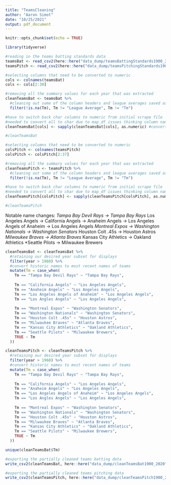 ```yaml
---
title: "TeamsCleaning"
author: "Aaron Simot"
date: "10/25/2021"
output: pdf_document
---
```


```r
knitr::opts_chunk$set(echo = TRUE)
```

```R
library(tidyverse)
```


```R

#reading in the teams batting standards data
teamsBat <- read_csv2(here::here("data_dump/teamsBattingStandards1900_2020"))
teamsPitch <- read_csv2(here::here("data_dump/teamsPitchingStandards1900_2020"))

```



```R

#selecting columns that need to be converted to numeric
cols <- colnames(teamsBat)
cols <- cols[2:30]

#removing all the summary values for each year that was extracted
cleanTeamsBat <- teamsBat %>%
  #cleaning out some of the column headers and league averages saved as team data
  filter(!is.na(Tm), Tm != "League Average", Tm != "Tm")

#have to switch back char columns to numeric from initial scrape file
#needed to convert all to char due to map_df issues thinking column names were datapoints
cleanTeamsBat[cols] <- sapply(cleanTeamsBat[cols], as.numeric) #converting numeric cols back to numeric

#cleanTeamsBat

```



```R
#selecting columns that need to be converted to numeric
colsPitch <- colnames(teamsPitch)
colsPitch <- colsPitch[2:37]

#removing all the summary values for each year that was extracted
cleanTeamsPitch <- teamsPitch %>%
  #cleaning out some of the column headers and league averages saved as team data
  filter(!is.na(Tm), Tm != "League Average", Tm != "Tm")

#have to switch back char columns to numeric from initial scrape file
#needed to convert all to char due to map_df issues thinking column names were datapoints
cleanTeamsPitch[colsPitch] <- sapply(cleanTeamsPitch[colsPitch], as.numeric) #converting numeric cols back to numeric

#cleanTeamsPitch

```

Notable name changes:
  *Tampa Bay Devil Rays -> Tampa Bay Rays
  *Los Angeles Angels -> California Angels -> Anaheim Angels -> Los Angeles Angels of Anaheim -> Los Angeles Angels
  *Montreal Expos -> Washington Nationals -> Washington Senators
  *Houston Colt .45s -> Houston Astros
  *Milwaukee Braves -> Atlanta Braves
  *Kansas City Athletics -> Oakland Athletics
  *Seattle Pilots -> Milwaukee Brewers

```r

cleanTeamsBat <- cleanTeamsBat %>%
  #retaining our desired year subset for displays
  filter(year > 1960) %>%
  #convert historic names to most recent names of teams
  mutate(Tm = case_when(
    Tm == "Tampa Bay Devil Rays" ~ "Tampa Bay Rays",
    
    Tm == "California Angels" ~ "Los Angeles Angels",
    Tm == "Anaheim Angels" ~ "Los Angeles Angels",
    Tm == "Los Angeles Angels of Anaheim" ~ "Los Angeles Angels",
    Tm == "Los Angles Angels" ~ "Los Angeles Angels",
    
    Tm == "Montreal Expos" ~ "Washington Senators",
    Tm == "Washington Nationals" ~ "Washington Senators",
    Tm == "Houston Colt .45s" ~ "Houston Astros",
    Tm == "Milwaukee Braves" ~ "Atlanta Braves",
    Tm == "Kansas City Athletics" ~ "Oakland Athletics",
    Tm == "Seattle Pilots" ~ "Milwaukee Brewers",
    TRUE ~ Tm
  ))

cleanTeamsPitch <- cleanTeamsPitch %>%
  #retaining our desired year subset for displays
  filter(year > 1960) %>%
  #convert historic names to most recent names of teams
  mutate(Tm = case_when(
    Tm == "Tampa Bay Devil Rays" ~ "Tampa Bay Rays",
    
    Tm == "California Angels" ~ "Los Angeles Angels",
    Tm == "Anaheim Angels" ~ "Los Angeles Angels",
    Tm == "Los Angeles Angels of Anaheim" ~ "Los Angeles Angels",
    Tm == "Los Angles Angels" ~ "Los Angeles Angels",
    
    Tm == "Montreal Expos" ~ "Washington Senators",
    Tm == "Washington Nationals" ~ "Washington Senators",
    Tm == "Houston Colt .45s" ~ "Houston Astros",
    Tm == "Milwaukee Braves" ~ "Atlanta Braves",
    Tm == "Kansas City Athletics" ~ "Oakland Athletics",
    Tm == "Seattle Pilots" ~ "Milwaukee Brewers",
    TRUE ~ Tm
  ))

unique(cleanTeamsBat$Tm)

```




```R
#exporting the partially cleaned teams batting data
write_csv2(cleanTeamsBat, here::here("data_dump/cleanTeamsBat1900_2020"))

#exporting the partially cleaned teams pitching data
write_csv2(cleanTeamsPitch, here::here("data_dump/cleanTeamsPitch1900_2020"))
```







